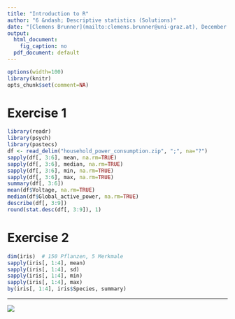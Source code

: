 ```yaml
---
title: "Introduction to R"
author: "6 &ndash; Descriptive statistics (Solutions)"
date: "[Clemens Brunner](mailto:clemens.brunner@uni-graz.at), December 2020"
output:
  html_document:
    fig_caption: no
  pdf_document: default
---
```


```r
options(width=100)
library(knitr)
opts_chunk$set(comment=NA)
```

# Exercise 1
```r
library(readr)
library(psych)
library(pastecs)
df <- read_delim("household_power_consumption.zip", ";", na="?")
sapply(df[, 3:6], mean, na.rm=TRUE)
sapply(df[, 3:6], median, na.rm=TRUE)
sapply(df[, 3:6], min, na.rm=TRUE)
sapply(df[, 3:6], max, na.rm=TRUE)
summary(df[, 3:6])
mean(df$Voltage, na.rm=TRUE)
median(df$Global_active_power, na.rm=TRUE)
describe(df[, 3:9])
round(stat.desc(df[, 3:9]), 1)
```

# Exercise 2
```r
dim(iris)  # 150 Pflanzen, 5 Merkmale
sapply(iris[, 1:4], mean)
sapply(iris[, 1:4], sd)
sapply(iris[, 1:4], min)
sapply(iris[, 1:4], max)
by(iris[, 1:4], iris$Species, summary)
```

---
[![](cc_license.png)](http://creativecommons.org/licenses/by-nc-sa/4.0/)